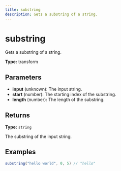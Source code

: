 ```yaml
---
title: substring
description: Gets a substring of a string.
---
```


# substring

Gets a substring of a string.

**Type:** transform

## Parameters

- **input** (unknown): The input string.
- **start** (number): The starting index of the substring.
- **length** (number): The length of the substring.

## Returns

**Type:** `string`

The substring of the input string.

## Examples

```javascript
substring("hello world", 0, 5) // "hello"
```
